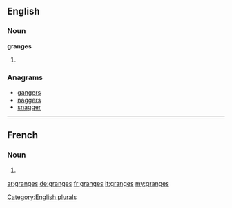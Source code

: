 ==English==

===Noun===
'''granges'''

# {{plural of|grange}}

===Anagrams===
* [[gangers#English|gangers]]
* [[naggers#English|naggers]]
* [[snagger#English|snagger]]

[[Category:English plurals]]
----
==French==

===Noun===
{{head|fr|plural}} {{f|p}}

# {{plural of|grange|lang=fr}}

[[ar:granges]]
[[de:granges]]
[[fr:granges]]
[[it:granges]]
[[my:granges]]